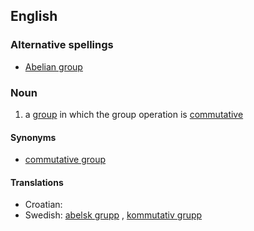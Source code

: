 {{wikipedia}}
==English==

===Alternative spellings===
* [[Abelian group]]

===Noun===
{{en-noun|sg=[[abelian]] [[group]]|abelian groups}}

# {{context|maths}} a [[group]] in which the group operation is [[commutative]]

====Synonyms====
* [[commutative group]]

====Translations====
* Croatian: {{t|hr|Abelova grupa|f}}
* Swedish: [[abelsk grupp]] {{c}}, [[kommutativ grupp]] {{c}}